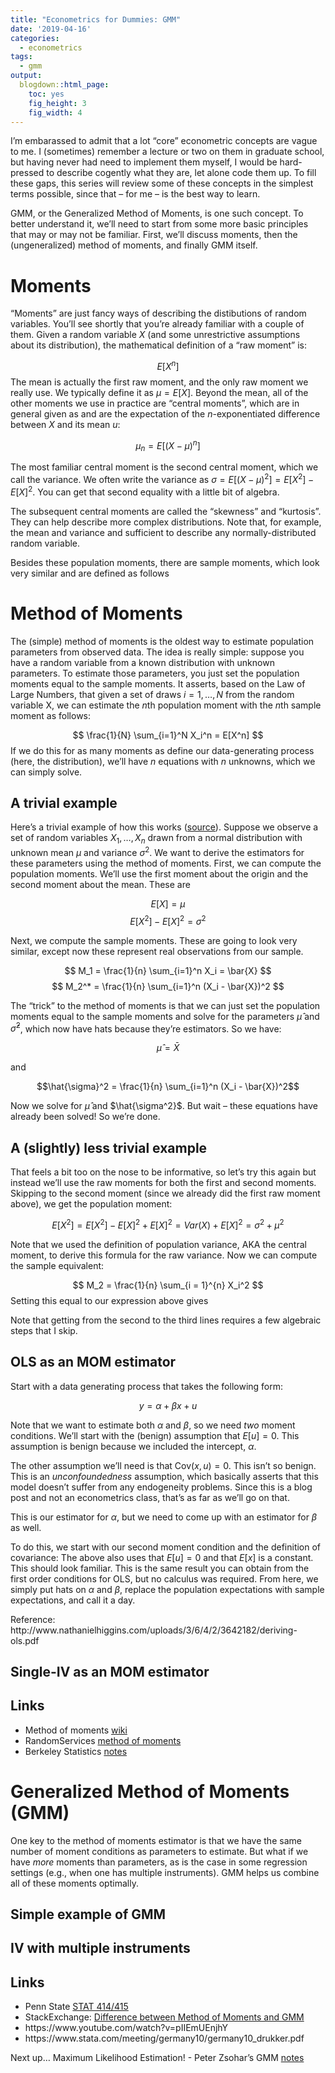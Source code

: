 ```yaml
---
title: "Econometrics for Dummies: GMM"
date: '2019-04-16'
categories:
  - econometrics
tags:
  - gmm
output:
  blogdown::html_page:
    toc: yes
    fig_height: 3
    fig_width: 4
---
```


I'm embarassed to admit that a lot "core" econometric concepts are vague to me. I (sometimes) remember a lecture or two on them in graduate school, but having never had need to implement them myself, I would be hard-pressed to describe cogently what they are, let alone code them up. To fill these gaps, this series will review some of these concepts in the simplest terms possible, since that -- for me -- is the best way to learn.

GMM, or the Generalized Method of Moments, is one such concept. To better understand it, we'll need to start from some more basic principles that may or may not be familiar. First, we'll discuss moments, then the (ungeneralized) method of moments, and finally GMM itself.

# Moments

"Moments" are just fancy ways of describing the distibutions of random variables. You'll see shortly that you're already familiar with a couple of them. Given a random variable $X$ (and some unrestrictive assumptions about its distribution), the mathematical definition of a "raw moment" is:

$$ E[X^n] $$
The mean is actually the first raw moment, and the only raw moment we really use. We typically define it as $\mu = E[X]$. Beyond the mean, all of the other moments we use in practice are "central moments", which are in general given as and are the expectation of the $n$-exponentiated difference between $X$ and its mean $u$:

$$ \mu_n = E[(X - \mu)^n] $$

The most familiar central moment is the second central moment, which we call the variance. We often write the variance as $\sigma = E[(X - \mu)^2] = E[X^2] - E[X]^2$. You can get that second equality with a little bit of algebra.

The subsequent central moments are called the "skewness" and "kurtosis". They can help describe more complex distributions. Note that, for example, the mean and variance and sufficient to describe any normally-distributed random variable. 

Besides these population moments, there are sample moments, which look very similar and are defined as follows

\begin{align*}
M_k &= \frac{1}{n} \sum_{i=1}^n X_i^k \\ 
M_k^* &= \frac{1}{n} \sum_{i=1}^n (X_i - \bar{X})^k 
\end{align*}

# Method of Moments

The (simple) method of moments is the oldest way to estimate population parameters from observed data. The idea is really simple: suppose you have a random variable from a known distribution with unknown parameters. To estimate those parameters, you just set the population moments equal to the sample moments. It asserts, based on the Law of Large Numbers, that given a set of draws $i = 1, \ldots, N$ from the random variable X, we can estimate the $n$th population moment with the $n$th sample moment as follows:

$$ \frac{1}{N} \sum_{i=1}^N X_i^n = E[X^n] $$
If we do this for as many moments as define our data-generating process (here, the distribution), we'll have $n$ equations with $n$ unknowns, which we can simply solve.

## A trivial example 

Here's a trivial example of how this works ([source](https://newonlinecourses.science.psu.edu/stat414/node/193/)). Suppose we observe a set of random variables $X_1, \ldots, X_n$ drawn from a normal distribution with unknown mean $\mu$ and variance $\sigma^2$. We want to derive the estimators for these parameters using the method of moments. First, we can compute the population moments. We'll use the first moment about the origin and the second moment about the mean. These are 

$$ E[X] = \mu $$
$$ E[X^2] - E[X]^2 = \sigma^2 $$

Next, we compute the sample moments. These are going to look very similar, except now these represent real observations from our sample.

$$ M_1 = \frac{1}{n} \sum_{i=1}^n X_i = \bar{X} $$
$$ M_2^* = \frac{1}{n} \sum_{i=1}^n (X_i - \bar{X})^2 $$

The "trick" to the method of moments is that we can just set the population moments equal to the sample moments and solve for the parameters $\hat{\mu}$ and $\hat{\sigma}^2$, which now have hats because they're estimators. So we have:

$$\hat{\mu} = \bar{X}$$

and 

$$\hat{\sigma}^2 = \frac{1}{n} \sum_{i=1}^n (X_i - \bar{X})^2$$ 

Now we solve for $\hat{\mu}$ and $\hat{\sigma^2}$. But wait -- these equations have already been solved! So we're done.

## A (slightly) less trivial example

That feels a bit too on the nose to be informative, so let's try this again but instead we'll use the raw moments for both the first and second moments. Skipping to the second moment (since we already did the first raw moment above), we get the population moment:

$$ E[X^2] = E[X^2] - E[X]^2 + E[X]^2 = Var(X) + E[X]^2 = \sigma^2 + \mu^2 $$

Note that we used the definition of population variance, AKA the central moment, to derive this formula for the raw variance. Now we can compute the sample equivalent:

$$ M_2 = \frac{1}{n} \sum_{i = 1}^{n} X_i^2 $$
Setting this equal to our expression above gives

\begin{align*}
\sigma^2 + \mu^2 &=  \frac{1}{n} \sum_{i = 1}^{n} X_i^2 \\
\sigma^2 &=  \frac{1}{n} \sum_{i = 1}^{n} X_i^2 - \mu^2 \\
\hat{\sigma}^2 &= \frac{1}{n} \sum_{i = 1}^{n} (X_i - \bar{X})^2
\end{align*}

Note that getting from the second to the third lines requires a few algebraic steps that I skip.

## OLS as an MOM estimator 

Start with a data generating process that takes the following form:

$$ y = \alpha + \beta x + u $$ 

Note that we want to estimate both $\alpha$ and $\beta$, so we need _two_ moment conditions. We'll start with the (benign) assumption that $E[u] = 0$. This assumption is benign because we included the intercept, $\alpha$. 

The other assumption we'll need is that $\text{Cov}(x, u) = 0$. This isn't so benign. This is an _unconfoundedness_ assumption, which basically asserts that this model doesn't suffer from any endogeneity problems. Since this is a blog post and not an econometrics class, that's as far as we'll go on that. 

\begin{align*}
E[u] &= 0 \\
&= E[y - \alpha - \beta x] \\
&= E[y] - E[\alpha] - E[\beta x] \\
\alpha &= E[y] - \beta E[x]
\end{align*}
This is our estimator for $\alpha$, but we need to come up with an estimator for $\beta$ as well.

To do this, we start with our second moment condition and the definition of covariance:
\begin{align*}
\text{Cov}(x,u) &= E[(x - E[x])(u - E[u])] \\
&= E[xu - uE[x]] \\
&= E[xu] - E[x]E[u] \\
&= E[xu] \\
&= E[x(y - \alpha - \beta x)] \\
&= E[xy] - \alpha E[x] - \beta E[x^2] \\
&= E[xy] - (E[y] - \beta E[x]) E[x] - \beta E[x^2] \\
&= E[xy] - E[x]E[y] - \beta (E[x]^2 - E[x^2]) \\
\beta &= \frac{E[xy] - E[x]E[y]}{E[x]^2 - E[x^2]} \\
\end{align*}
The above also uses that $E[u]  = 0$ and that $E[x]$ is a constant.  This should look familiar. This is the same result you can obtain from the first order conditions for OLS, but no calculus was required. From here, we simply put hats on $\alpha$ and $\beta$, replace the population expectations with sample expectations, and call it a day.

Reference: http://www.nathanielhiggins.com/uploads/3/6/4/2/3642182/deriving-ols.pdf

## Single-IV as an MOM estimator

## Links

- Method of moments [wiki](https://en.wikipedia.org/wiki/Method_of_moments_(statistics))
- RandomServices [method of moments](http://www.randomservices.org/random/point/Moments.html)
- Berkeley Statistics [notes](https://www.stat.berkeley.edu/~vigre/activities/bootstrap/2006/wickham_stati.pdf)

# Generalized Method of Moments (GMM)

One key to the method of moments estimator is that we have the same number of moment conditions as parameters to estimate. But what if we have _more_ moments than parameters, as is the case in some regression settings (e.g., when one has multiple instruments). GMM helps us combine all of these moments optimally. 

## Simple example of GMM

## IV with multiple instruments

## Links

- Penn State [STAT 414/415](https://newonlinecourses.science.psu.edu/stat414/node/193/)
- StackExchange: [Difference between Method of Moments and GMM](https://stats.stackexchange.com/questions/287/what-is-the-difference-relationship-between-method-of-moments-and-gmm)
- https://www.youtube.com/watch?v=pIIEmUEnjhY
- https://www.stata.com/meeting/germany10/germany10_drukker.pdf

Next up... Maximum Likelihood Estimation!
- Peter Zsohar's GMM [notes](http://www.ksh.hu/statszemle_archive/2012/2012_K16/2012_K16_150.pdf)